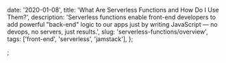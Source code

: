   date: '2020-01-08',
  title: 'What Are Serverless Functions and How Do I Use Them?',
  description:
    'Serverless functions enable front-end developers to add powerful "back-end" logic to our apps just by writing JavaScript — no devops, no servers, just results.',
  slug: 'serverless-functions/overview',
  tags: ['front-end', 'serverless', 'jamstack'],
};


;
